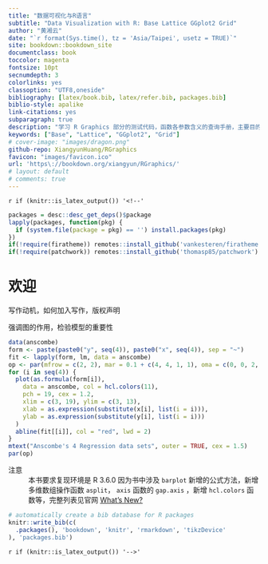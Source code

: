 ```yaml
---
title: "数据可视化与R语言"
subtitle: "Data Visualization with R: Base Lattice GGplot2 Grid"
author: "黄湘云"
date: "`r format(Sys.time(), tz = 'Asia/Taipei', usetz = TRUE)`"
site: bookdown::bookdown_site
documentclass: book
toccolor: magenta
fontsize: 10pt
secnumdepth: 3
colorlinks: yes
classoption: "UTF8,oneside"
bibliography: [latex/book.bib, latex/refer.bib, packages.bib]
biblio-style: apalike
link-citations: yes
subparagraph: true
description: "学习 R Graphics 部分的测试代码，函数各参数含义的查询手册，主要目的是帮助读者读懂参考手册，写作过程分步走：学习知识，记笔记，可写本书上，博客侧重在某个点的内容扩展上，书籍需要照顾覆盖面，各部分平衡一点，整理心得，再次修改笔记以符合书籍。所有的案例都基于真实数据集，基础 R 打包的数据集都是真实的，扩展案例就是在规模上进行扩展，选用基础 R 中的数据，原因是收集清洗真实数据是比较麻烦和费时间的事情。数据操作和数据清理部分以Base R为主，在sidebar中给出tidyverse的等价表示。数据可视化部分以ggplot2为主，在sidebar中给出Base R的等价表示"
keywords: ["Base", "Lattice", "GGplot2", "Grid"]
# cover-image: "images/dragon.png"
github-repo: XiangyunHuang/RGraphics
favicon: "images/favicon.ico"
url: 'https\://bookdown.org/xiangyun/RGraphics/'
# layout: default
# comments: true
---
```


`r if (knitr::is_latex_output()) '<!--'` 

```r
packages = desc::desc_get_deps()$package
lapply(packages, function(pkg) {
  if (system.file(package = pkg) == '') install.packages(pkg)
})
if(!require(firatheme)) remotes::install_github('vankesteren/firatheme')
if(!require(patchwork)) remotes::install_github('thomasp85/patchwork')
```

# 欢迎 {#welcome .unnumbered}

写作动机，如何加入写作，版权声明

强调图的作用，检验模型的重要性

```r
data(anscombe)
form <- paste(paste0("y", seq(4)), paste0("x", seq(4)), sep = "~")
fit <- lapply(form, lm, data = anscombe)
op <- par(mfrow = c(2, 2), mar = 0.1 + c(4, 4, 1, 1), oma = c(0, 0, 2, 0))
for (i in seq(4)) {
  plot(as.formula(form[i]),
    data = anscombe, col = hcl.colors(11),
    pch = 19, cex = 1.2,
    xlim = c(3, 19), ylim = c(3, 13),
    xlab = as.expression(substitute(x[i], list(i = i))),
    ylab = as.expression(substitute(y[i], list(i = i)))
  )
  abline(fit[[i]], col = "red", lwd = 2)
}
mtext("Anscombe's 4 Regression data sets", outer = TRUE, cex = 1.5)
par(op)
```

注意
: 本书要求复现环境是 R 3.6.0 因为书中涉及 `barplot` 新增的公式方法，新增多维数组操作函数 `asplit`， `axis` 函数的 `gap.axis` ，新增 `hcl.colors` 函数等，完整列表见官网 [What's New?](https://cran.r-project.org/doc/manuals/r-release/NEWS.html)

```r
# automatically create a bib database for R packages
knitr::write_bib(c(
  .packages(), 'bookdown', 'knitr', 'rmarkdown', 'tikzDevice'
), 'packages.bib')
```

`r if (knitr::is_latex_output()) '-->'`
